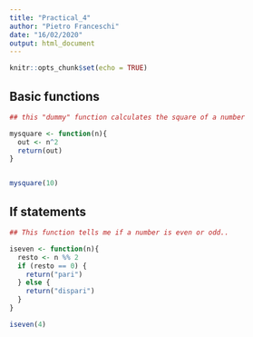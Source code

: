 ```yaml
---
title: "Practical_4"
author: "Pietro Franceschi"
date: "16/02/2020"
output: html_document
---
```


```r
knitr::opts_chunk$set(echo = TRUE)
```


## Basic functions
```r
## this "dummy" function calculates the square of a number

mysquare <- function(n){
  out <- n^2
  return(out)
}


mysquare(10)
```


## If statements

```r
## This function tells me if a number is even or odd..

iseven <- function(n){
  resto <- n %% 2
  if (resto == 0) {
    return("pari")
  } else {
    return("dispari")
  }
}

iseven(4)
```







